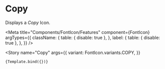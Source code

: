 
# Copy

Displays a _Copy_ Icon.

<Meta
    title="Components/FontIcon/Features"
    component={FontIcon}
    argTypes={{
        className: {
            table: { disable: true },
        },
        label: {
            table: { disable: true },
        },
    }}
/>

<Story
    name="Copy"
    args={{
        variant: FontIcon.variants.COPY,
    }}
>
    {Template.bind({})}
</Story>
